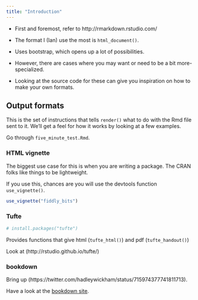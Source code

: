 ```yaml
---
title: "Introduction"
---
```


* First and foremost, refer to http://rmarkdown.rstudio.com/

* The format I (Ian) use the most is `html_document()`.

* Uses bootstrap, which opens up a lot of possibilities.
  
* However, there are cases where you may want or need to be a bit more-specialized.

* Looking at the source code for these can give you inspiration on how to make your own formats. 

## Output formats

This is the set of instructions that tells `render()` what to do with the Rmd file sent to it. We'll get a feel for how it works by looking at a few examples. 

Go through `five_minute_test.Rmd`.
  
### HTML vignette

The biggest use case for this is when you are writing a package. The CRAN folks like things to be lightweight.

If you use this, chances are you will use the devtools function `use_vignette()`.

```r
use_vignette("fiddly_bits")
```

### Tufte

```r
# install.packages("tufte")
```

Provides functions that give html (`tufte_html()`) and pdf (`tufte_handout()`)

Look at (http://rstudio.github.io/tufte/)

### bookdown

Bring up (https://twitter.com/hadleywickham/status/715974377741811713).

Have a look at the [bookdown site](https://bookdown.org/).


